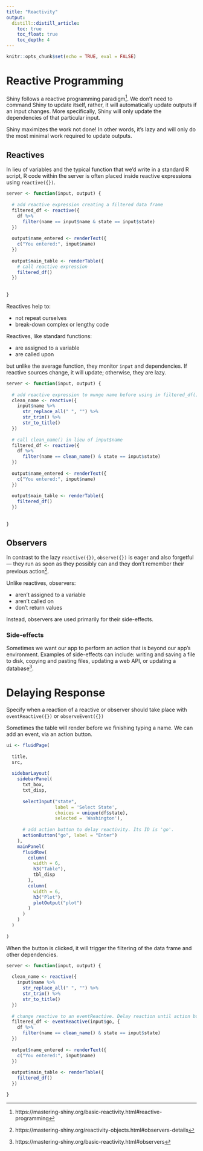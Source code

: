 ```yaml
---
title: "Reactivity"
output: 
  distill::distill_article:
    toc: true
    toc_float: true
    toc_depth: 4
---
```


```r
knitr::opts_chunk$set(echo = TRUE, eval = FALSE)
```

# Reactive Programming

Shiny follows a reactive programming paradigm[^1]. We don't need to command Shiny to update itself, rather, it will automatically update outputs if an input changes. More specifically, Shiny will only update the dependencies of that particular input. 

[^1]: https://mastering-shiny.org/basic-reactivity.html#reactive-programming

Shiny maximizes the work not done! In other words, it's lazy and will only do the most minimal work required to update outputs.

## Reactives

In lieu of variables and the typical function that we'd write in a standard R script, R code within the server is often placed inside reactive expressions using `reactive({})`. 

```r
server <- function(input, output) {
  
  # add reactive expression creating a filtered data frame
  filtered_df <- reactive({
    df %>% 
      filter(name == input$name & state == input$state)
  })
  
  output$name_entered <- renderText({
    c("You entered:", input$name)
  })
  
  output$main_table <- renderTable({
    # call reactive expression
    filtered_df()
  })
  
  
}
```

Reactives help to:

  - not repeat ourselves
  - break-down complex or lengthy code

Reactives, like standard functions:

  - are assigned to a variable
  - are called upon

but unlike the average function, they monitor `input` and dependencies. If reactive sources change, it will update; otherwise, they are lazy.

```r
server <- function(input, output) {
  
  # add reactive expression to munge name before using in filtered_df()
  clean_name <- reactive({
    input$name %>% 
      str_replace_all(" ", "") %>% 
      str_trim() %>% 
      str_to_title()
  })
  
  # call clean_name() in lieu of input$name
  filtered_df <- reactive({
    df %>% 
      filter(name == clean_name() & state == input$state)
  })
  
  output$name_entered <- renderText({
    c("You entered:", input$name)
  })
  
  output$main_table <- renderTable({
    filtered_df()
  })
  
  
}
```

## Observers

In contrast to the lazy `reactive({})`, `observe({})` is eager and also forgetful — they run as soon as they possibly can and they don’t remember their previous action[^2].

[^2]: https://mastering-shiny.org/reactivity-objects.html#observers-details

Unlike reactives, observers:

  - aren't assigned to a variable
  - aren't called on
  - don't return values
  
Instead, observers are used primarily for their side-effects.

### Side-effects

Sometimes we want our app to perform an action that is beyond our app's environment. Examples of side-effects can include: writing and saving a file to disk, copying and pasting files, updating a web API, or updating a database[^3].

[^3]: https://mastering-shiny.org/basic-reactivity.html#observers

# Delaying Response

Specify when a reaction of a reactive or observer should take place with `eventReactive({})` or `observeEvent({})`

Sometimes the table will render before we finishing typing a name. We can add an event, via an action button. 

```r
ui <- fluidPage(
  
  title,
  src,
  
  sidebarLayout(
    sidebarPanel(
      txt_box,
      txt_disp,
      
      selectInput("state",
                  label = 'Select State',
                  choices = unique(df$state),
                  selected = 'Washington'),
      
      # add action button to delay reactivity. Its ID is 'go'.
      actionButton("go", label = "Enter")
    ),
    mainPanel(
      fluidRow(
        column(
          width = 6,
          h3("Table"),
          tbl_disp
        ),
        column(
          width = 6,
          h3("Plot"),
          plotOutput("plot")
        )
      )
    )
  )
  
)
```

When the button is clicked, it will trigger the filtering of the data frame and other dependencies.

```r
server <- function(input, output) {
  
  clean_name <- reactive({
    input$name %>% 
      str_replace_all(" ", "") %>% 
      str_trim() %>% 
      str_to_title()
  })
  
  # change reactive to an eventReactive. Delay reaction until action button is clicked
  filtered_df <- eventReactive(input$go, {
    df %>% 
      filter(name == clean_name() & state == input$state)
  })
  
  output$name_entered <- renderText({
    c("You entered:", input$name)
  })
  
  output$main_table <- renderTable({
    filtered_df()
  })

}
```




